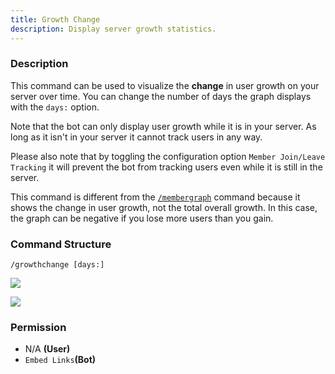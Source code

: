 ```yaml
---
title: Growth Change
description: Display server growth statistics.
---
```


### Description

This command can be used to visualize the **change** in user growth on your server over time. You can change the number
of days the graph displays with the `days:` option.

Note that the bot can only display user growth while it is in your server. As long as it isn't in your server it cannot
track users in any way.

Please also note that by toggling the configuration option `Member Join/Leave Tracking` it will prevent the bot from
tracking users even while it is still in the server.

This command is different from the [`/membergraph`](./member-graph) command because it shows the change in user growth,
not the total overall growth. In this case, the graph can be negative if you lose more users than you gain.

### Command Structure

```
/growthchange [days:]
```

![](../../_assets/tqaD79X.png)

![](../../_assets/EWF3g7z.png)

### **Permission**

- N/A **(User)**
- `Embed Links`**(Bot)**

